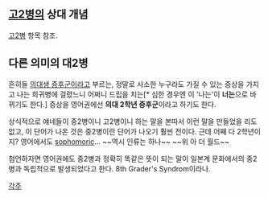 == [[고2병]]의 상대 개념 ==
[[고2병]] 항목 참조.

== 다른 의미의 대2병 ==
흔히들 [[의대생 증후군]]이라고 부르는, 정말로 사소한 누구라도 가질 수 있는 증상을 가지고 나는 희귀병에 걸렸느니 어쩌니 드립을 치는[* 심한 경우엔 이 '나는'이 '''너는'''으로 바뀌기도 한다.] 증상을 영어권에선 '''의대 2학년 증후군'''이라고 하기도 한다.

상식적으로 얘네들이 중2병이니 고2병이니 하는 말을 본따서 이런 말을 만들었을 리도 없고, 이 단어가 나온 것은 중2병이란 단어가 나오기 훨씬 전이다. 근데 어째 다 2학년이지? 영어에서도 [http://www.google.co.kr/dictionary?q=sophomoric&langpair=en%7Cko sophomoric]... ~~역시 인류는 하나~~ ~~위 아 더 월드~~

첨언하자면 영어권에도 중2병과 정확히 똑같은 뜻이 되는 말이 일본계 문화에서의 중2병과 독립적으로 발생되었다고 한다. 8th Grader's Syndrom이라나.

[[각주]]
